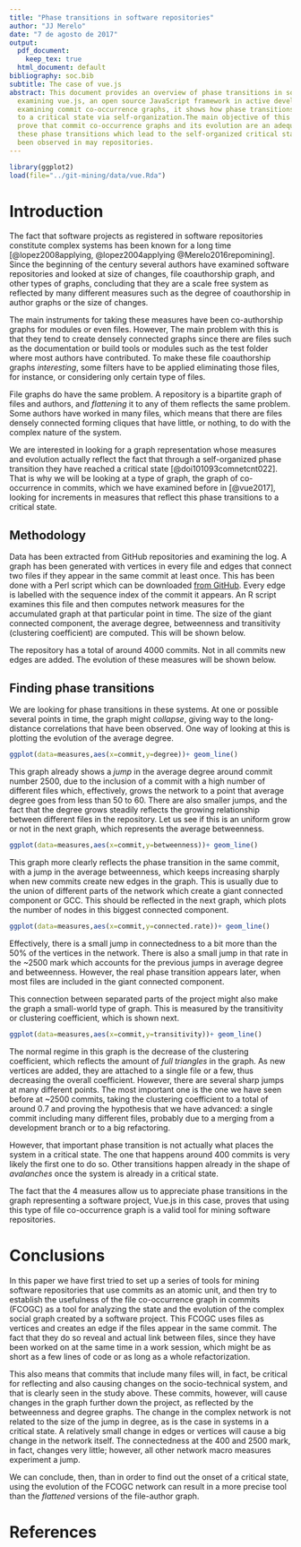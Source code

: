 ```yaml
---
title: "Phase transitions in software repositories"
author: "JJ Merelo"
date: "7 de agosto de 2017"
output:
  pdf_document: 
    keep_tex: true
  html_document: default
bibliography: soc.bib
subtitle: The case of vue.js
abstract: This document provides an overview of phase transitions in software repositories
  examining vue.js, an open source JavaScript framework in active development. By
  examining commit co-occurrence graphs, it shows how phase transitions take the repository
  to a critical state via self-organization.The main objective of this paper is to
  prove that commit co-occurrence graphs and its evolution are an adequate way to detect
  these phase transitions which lead to the self-organized critical state that have
  been observed in may repositories.
---
```


```r
library(ggplot2)
load(file="../git-mining/data/vue.Rda")
```

# Introduction

The fact that software projects as registered in software repositories constitute complex systems has been known for a long time [@lopez2008applying, @lopez2004applying  @Merelo2016repomining]. Since the beginning of the century several authors have examined software repositories and looked at size of changes, file coauthorship graph, and other types of graphs, concluding that they are a scale free system as reflected by many different measures such as the degree of coauthorship in author graphs or the size of changes.

The main instruments for taking these measures have been co-authorship graphs for modules or even files. However, The main problem with this is that they tend to create densely connected graphs since there are files such as the documentation or build tools or modules such as the test folder where most authors have contributed. To make these file coauthorship graphs *interesting*, some filters have to be applied eliminating those files, for instance, or considering only certain type of files. 

File graphs do have the same problem. A repository is a bipartite graph of files and authors, and *flattening* it to any of them reflects the same problem. Some authors have worked in many files, which means that there are files densely connected forming cliques that have little, or nothing, to do with the complex nature of the system.

We are interested in looking for a graph representation whose measures and evolution actually reflect the fact that through a self-organized phase transition they have reached a critical state [@doi101093comnetcnt022]. That is why we will be looking at a type of graph, the graph of co-occurrence in commits, which we have examined before in [@vue2017], looking for increments in measures that reflect this phase transitions to a critical state. 

## Methodology

Data has been extracted from GitHub repositories and examining the log. A graph has been generated with vertices in every file and edges that connect two files if they appear in the same commit at least once. This has been done with a Perl script which can be downloaded [from GitHub](http://github.com/JJ/git-mining). Every edge is labelled with the sequence index of the commit it appears. An R script examines this file and then computes network measures for the accumulated graph at that particular point in time. The size of the giant connected component, the average degree, betweenness and transitivity (clustering coefficient) are computed. This will be shown below. 

The repository has a total of around 4000 commits. Not in all commits new edges are added. The evolution of these measures will be shown below.

## Finding phase transitions 

We are looking for phase transitions in these systems. At one or possible several points in time, the graph might *collapse*, giving way to the long-distance correlations that have been observed. One way of looking at this is plotting the evolution of the average degree.

```r
ggplot(data=measures,aes(x=commit,y=degree))+ geom_line()
```

This graph already shows a *jump* in the average degree around commit number 2500, due to the inclusion of a commit with a high number of different files which, effectively, grows the network to a point that average degree goes from less than 50 to 60. There are also smaller jumps, and the fact that the degree grows steadily reflects the growing relationship between different files in the repository. Let us see if this is an uniform grow or not in the next graph, which represents the average betweenness.

```r
ggplot(data=measures,aes(x=commit,y=betweenness))+ geom_line()
```

This graph more clearly reflects the phase transition in the same commit, with a jump in the average betweenness, which keeps increasing sharply when new commits create new edges in the graph. This is usually due to the union of different parts of the network which create a giant connected component or GCC. This should be reflected in the next graph, which plots the number of nodes in this biggest connected component. 

```r
ggplot(data=measures,aes(x=commit,y=connected.rate))+ geom_line()
```

Effectively, there is a small jump in connectedness to a bit more than the 50% of the vertices in the network. There is also a small jump in that rate in the ~2500 mark which accounts for the previous jumps in average degree and betweenness. However, the real phase transition appears later, when most files are included in the giant connected component. 

This connection between separated parts of the project might also make the graph a small-world type of graph. This is measured by the transitivity or clustering coefficient, which is shown next. 

```r
ggplot(data=measures,aes(x=commit,y=transitivity))+ geom_line()
```

The normal regime in this graph is the decrease of the clustering coefficient, which reflects the amount of *full triangles* in the graph. As new vertices are added, they are attached to a single file or a few, thus decreasing the overall coefficient. However, there are several sharp jumps at many different points. The most important one is the one we have seen before at ~2500 commits, taking the clustering coefficient to a total of around 0.7 and proving the hypothesis that we have advanced: a single commit including many different files, probably due to a merging from a development branch or to a big refactoring.

However, that important phase transition is not actually what places the system in a critical state. The one that happens around 400 commits is very likely the first one to do so. Other transitions happen already in the shape of *avalanches* once the system is already in a critical state. 

The fact that the 4 measures allow us to appreciate phase transitions in the graph representing a software project, Vue.js in this case, proves that using this type of file co-occurrence graph is a valid tool for mining software repositories.

# Conclusions

In this paper we have first tried to set up a series of tools for mining software repositories that use commits as an atomic unit, and then try to establish the usefulness of the file co-occurrence graph in commits (FCOGC) as a tool for analyzing the state and the evolution of the complex social graph created by a software project. This FCOGC uses files as vertices and creates an edge if the files appear in the same commit. The fact that they do so reveal and actual link between files, since they have been worked on at the same time in a work session, which might be as short as a few lines of code or as long as a whole refactorization.

This also means that commits that include many files will, in fact, be critical for reflecting and also causing changes on the socio-technical system, and that is clearly seen in the study above. These commits, however, will cause changes in the graph further down the project, as reflected by the betweenness and degree graphs. The change in the complex network is not related to the size of the jump in degree, as is the case in systems in a critical state. A relatively small change in edges or vertices will cause a big change in the network itself. The connectedness at the 400 and 2500 mark, in fact, changes very little; however, all other network macro measures experiment a jump.

We can conclude, then, than in order to find out the onset of a critical state, using the evolution of the FCOGC network can result in a more precise tool than the *flattened* versions of the file-author graph. 


# References
